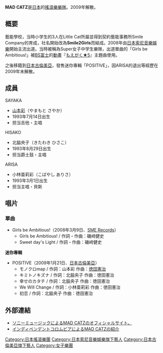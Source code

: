 {{Unreferenced|time=2021-10-04T00:26:54+00:00}}
{{notability unreferenced|time=2021-06-01}}
{{Infobox Musician 
| Name = MAD CATZ
| Background = 乐团
| Alias = 
| Origin = {{JPN}}[[大阪府|大阪府]]
| Genre = [[J-POP|J-POP]]<br />[[流行搖滾|流行搖滾]]
| Years_active = 2008年-2009年
| Label = [[日本索尼音樂娛樂|日本索尼音樂娛樂]]<br />[[日本古倫美亞|日本古倫美亞]]
| URL = 
| Past_members = SAYAKA、HISAKO、ARISA
}}
'''MAD CATZ'''是[[日本|日本]]的[[搖滾樂|搖滾樂]][[流行樂團|樂隊]]。2009年解散。

== 概要 ==
藝能學校，当時小学生的3人在Little Cat所屬並得到契約藝能事務所Smile Company的育成，社名開始改為'''Smile2Girls'''而結成。2008年由[[日本索尼音樂娛樂|日本索尼音樂娛樂]]開始主流出道。当時被稱為Super女子中学生樂隊，出道單曲的「Girls be Ambitious!」被[[BS富士|BS富士]]的[[動畫|動畫]]『[[もえがく★5|もえがく★5]]』主題曲使用。

之後移籍到[[日本古倫美亞|日本古倫美亞]]，發售迷你專輯「POSITIVE」，因ARISA的退出等經歷在2009年末解散。

== 成員 ==
;SAYAKA
*[[山本彩|山本彩]]（やまもと さやか）
*1993年7月14日出生
*担当吉他・主唱

;HISAKO
*北脇央子（きたわき ひさこ）
*1993年8月29日出生
*担当爵士鼓・主唱

;ARISA
*小林亜莉彩（こばやし ありさ）
*1993年3月1日出生
*担当主唱・貝斯

== 唱片 ==
=== 單曲 ===
* Girls be Ambitious!（2008年3月9日、[[SME_Records|SME Records]]）
** Girls be Ambitious! / 作詞・作曲：磯﨑健史
** Sweet day's Light / 作詞・作曲：磯﨑健史
'''迷你專輯'''
* POSITIVE（2009年1月21日、[[日本古倫美亞|日本古倫美亞]]）
** モノクロmap / 作詞：山本彩 作曲：[[スムルース#メンバー|徳田憲治]]
** キミトノキズナ / 作詞：北脇央子 作曲：徳田憲治
** 幸せのカタチ / 作詞：北脇央子 作曲：徳田憲治
** We Will Change / 作詞：小林亜莉彩 作曲：徳田憲治
** 初恋 / 作詞：北脇央子 作曲：徳田憲治

== 外部連結 ==
*[https://web.archive.org/web/20130531032652/http://kouhaku09.com/Music/Arch/SMER/madcatz/index.html ソニーミュージックによるMAD CATZのオフィシャルサイト。]
*[http://columbia.jp/i-columbia/artist/mad_catz.html インディペンデントコロムビアによるMAD CATZの紹介] {{Wayback|url=http://columbia.jp/i-columbia/artist/mad_catz.html |date=20201129232007 }}

{{DEFAULTSORT:MAD CATZ}}
[[Category:日本搖滾樂團|Category:日本搖滾樂團]]
[[Category:日本索尼音樂娛樂旗下藝人|Category:日本索尼音樂娛樂旗下藝人]]
[[Category:日本古倫美亞旗下藝人|Category:日本古倫美亞旗下藝人]]
[[Category:女子樂團|Category:女子樂團]]